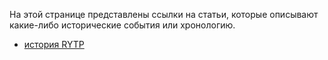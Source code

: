 На этой странице представлены ссылки на статьи, которые описывают какие-либо исторические события или хронологию.
*[[история RYTP]]